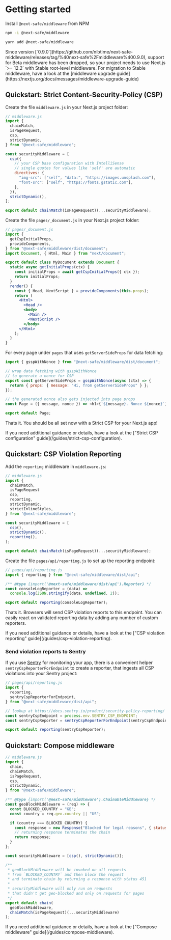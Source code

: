 
# Getting started

Install `@next-safe/middleware` from NPM

```bash
npm -i @next-safe/middleware
```

```bash
yarn add @next-safe/middleware
```

<Callout type="warning" emoji="⚠️">
  Since version
  [`0.9.0`](https://github.com/nibtime/next-safe-middleware/releases/tag/%40next-safe%2Fmiddleware%400.9.0),
  support for Beta middleware has been dropped, so your project needs to use
  Next.js `>= 12.2` with Stable root-level middleware. For migration to Stable
  middleware, have a look at the [middleware upgrade
  guide](https://nextjs.org/docs/messages/middleware-upgrade-guide)
</Callout>

## Quickstart: Strict Content-Security-Policy (CSP)

Create the file `middleware.js` in your Next.js project folder:

```js
// middleware.js
import {
  chainMatch,
  isPageRequest,
  csp,
  strictDynamic,
} from "@next-safe/middleware";

const securityMiddleware = [
  csp({
    // your CSP base configuration with IntelliSense
    // single quotes for values like 'self' are automatic
    directives: {
      "img-src": ["self", "data:", "https://images.unsplash.com"],
      "font-src": ["self", "https://fonts.gstatic.com"],
    },
  }),
  strictDynamic(),
];

export default chainMatch(isPageRequest)(...securityMiddleware);
```

Create the file `pages/_document.js` in your Next.js project folder:

```jsx
// pages/_document.js
import {
  getCspInitialProps,
  provideComponents,
} from "@next-safe/middleware/dist/document";
import Document, { Html, Main } from "next/document";

export default class MyDocument extends Document {
  static async getInitialProps(ctx) {
    const initialProps = await getCspInitialProps({ ctx });
    return initialProps;
  }
  render() {
    const { Head, NextScript } = provideComponents(this.props);
    return (
      <Html>
        <Head />
        <body>
          <Main />
          <NextScript />
        </body>
      </Html>
    );
  }
}
```

For every page under `pages` that uses `getServerSideProps` for data fetching:

```js
import { gsspWithNonce } from "@next-safe/middleware/dist/document";

// wrap data fetching with gsspWithNonce 
// to generate a nonce for CSP
export const getServerSideProps = gsspWithNonce(async (ctx) => {
  return { props: { message: "Hi, from getServerSideProps" } };
});

// the generated nonce also gets injected into page props
const Page = ({ message, nonce }) => <h1>{`${message}. Nonce ${nonce}`}</h1>;

export default Page;
```

Thats it. You should be all set now with a Strict CSP for your Next.js app!

<Callout emoji="💡">
  If you need additional guidance or details, have a look at the ["Strict CSP
  configuration" guide](/guides/strict-csp-configuration).
</Callout>

## Quickstart: CSP Violation Reporting

Add the `reporting` middleware in `middleware.js`:

```js
// middleware.js
import {
  chainMatch,
  isPageRequest
  csp,
  reporting,
  strictDynamic,
  strictInlineStyles,
} from '@next-safe/middleware';

const securityMiddleware = [
  csp(),
  strictDynamic(),
  reporting(),
];

export default chainMatch(isPageRequest)(...securityMiddleware);
```

Create the file `pages/api/reporting.js` to set up the reporting endpoint:

```js
// pages/api/reporting.js
import { reporting } from "@next-safe/middleware/dist/api";

/** @type {import('@next-safe/middleware/dist/api').Reporter} */
const consoleLogReporter = (data) =>
  console.log(JSON.stringify(data, undefined, 2));

export default reporting(consoleLogReporter);
```

Thats it. Browsers will send CSP violation reports to this endpoint. You can easily react on validated reporting data by adding any number of custom reporters.

<Callout emoji="💡">
  If you need additional guidance or details, have a look at the ["CSP violation
  reporting" guide](/guides/csp-violation-reporting).
</Callout>

### Send violation reports to Sentry

If you use [Sentry](https://sentry.io) for monitoring your app, there is a convenient helper `sentryCspReporterForEndpoint` to create a reporter, that ingests all CSP violations into your Sentry project:

```jsx
// pages/api/reporting.js
import {
  reporting,
  sentryCspReporterForEndpoint,
} from "@next-safe/middleware/dist/api";

// lookup at https://docs.sentry.io/product/security-policy-reporting/
const sentryCspEndpoint = process.env.SENTRY_CSP_ENDPOINT;
const sentryCspReporter = sentryCspReporterForEndpoint(sentryCspEndpoint);

export default reporting(sentryCspReporter);
```

## Quickstart: Compose middleware

```js
// middleware.js
import {
  chain,
  chainMatch,
  isPageRequest,
  csp,
  strictDynamic,
} from "@next-safe/middleware";

/** @type {import('@next-safe/middleware').ChainableMiddleware} */
const geoBlockMiddleware = (req) => {
  const BLOCKED_COUNTRY = "GB";
  const country = req.geo.country || "US";

  if (country === BLOCKED_COUNTRY) {
    const response = new Response("Blocked for legal reasons", { status: 451 });
    // returning response terminates the chain
    return response;
  }
};

const securityMiddleware = [csp(), strictDynamic()];

/**
 * geoBlockMiddleware will be invoked on all requests
 * from `BLOCKED_COUNTRY` and then block the request
 * and terminate chain by returning a response with status 451
 *
 * securityMiddleware will only run on requests
 * that didn't get geo-blocked and only on requests for pages
 */
export default chain(
  geoBlockMiddleware,
  chainMatch(isPageRequest)(...securityMiddleware)
);
```

<Callout emoji="💡">
  If you need additional guidance or details, have a look at the ["Compose
  middleware" guide](/guides/compose-middleware).
</Callout>
